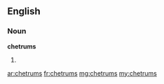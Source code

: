 ==English==

===Noun===
'''chetrums'''

# {{plural of|chetrum}}

[[ar:chetrums]]
[[fr:chetrums]]
[[mg:chetrums]]
[[my:chetrums]]